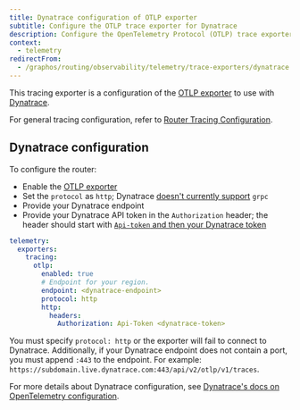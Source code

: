 ```yaml
---
title: Dynatrace configuration of OTLP exporter
subtitle: Configure the OTLP trace exporter for Dynatrace
description: Configure the OpenTelemetry Protocol (OTLP) trace exporter for Dynatrace in the Apollo GraphOS Router or Apollo Router Core.
context:
  - telemetry
redirectFrom:
  - /graphos/routing/observability/telemetry/trace-exporters/dynatrace
---
```


This tracing exporter is a configuration of the [OTLP exporter](/graphos/routing/observability/telemetry/trace-exporters/otlp) to use with [Dynatrace](https://dynatrace.com/).

For general tracing configuration, refer to [Router Tracing Configuration](/router/configuration/telemetry/exporters/tracing/overview).

## Dynatrace configuration

To configure the router:

- Enable the [OTLP exporter](/router/configuration/telemetry/exporters/tracing/otlp#configuration)
-  Set the `protocol` as `http`;  Dynatrace [doesn't currently support](https://docs.dynatrace.com/docs/extend-dynatrace/opentelemetry/getting-started/otlp-export) `grpc`
- Provide your Dynatrace endpoint
- Provide your Dynatrace API token in the `Authorization` header; the header should start with [`Api-token` and then your Dynatrace token](https://docs.dynatrace.com/docs/extend-dynatrace/opentelemetry/getting-started/otlp-export#authentication-export-to-activegate)

```yaml title="router.yaml"
telemetry:
  exporters:
    tracing:
      otlp:
        enabled: true
        # Endpoint for your region.
        endpoint: <dynatrace-endpoint>
        protocol: http
        http:
          headers:
            Authorization: Api-Token <dynatrace-token>
```

<Note>

You must specify `protocol: http` or the exporter will fail to connect to Dynatrace. Additionally, if your Dynatrace endpoint does not contain a port, you must append `:443` to the endpoint. For example: `https://subdomain.live.dynatrace.com:443/api/v2/otlp/v1/traces`.

</Note>

For more details about Dynatrace configuration, see [Dynatrace's docs on OpenTelemetry configuration](https://docs.dynatrace.com/docs/extend-dynatrace/opentelemetry/getting-started/otlp-export).
